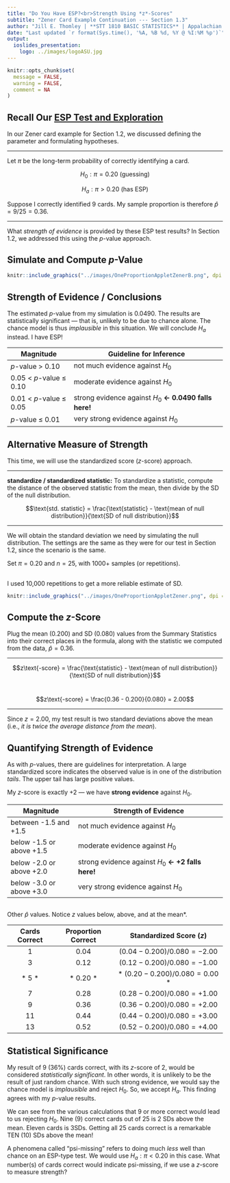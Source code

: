 ```yaml
---
title: "Do You Have ESP?<br>Strength Using *z*-Scores"
subtitle: "Zener Card Example Continuation --- Section 1.3"
author: "Jill E. Thomley | **STT 1810 BASIC STATISTICS** | Appalachian State University"
date: "Last updated `r format(Sys.time(), '%A, %B %d, %Y @ %I:%M %p')`"
output: 
  ioslides_presentation:
    logo: ../images/logoASU.jpg
---
```


```r
knitr::opts_chunk$set(
  message = FALSE,
  warning = FALSE,
  comment = NA
)
```


## Recall Our [ESP Test and Exploration](https://stat-jet-asu.github.io/STT1810BasicStatistics/Slides/Chapter00/ESPZenerCards_P_1.html)

In our Zener card example for Section 1.2, we discussed defining the parameter and formulating hypotheses.

<hr>

Let $\pi$ be the long-term probability of correctly identifying a card.

$$H_0: \pi = 0.20 \text{ (guessing)}$$ 

$$H_a: \pi > 0.20 \text{ (has ESP)}$$

Suppose I correctly identified 9 cards. My sample proportion is therefore $\hat{p} = 9/25 = 0.36$.

<hr>

What *strength of evidence* is provided by these ESP test results? In Section 1.2, we addressed this using the *p*-value approach.


## Simulate and Compute *p*-Value

```r
knitr::include_graphics("../images/OneProportionAppletZenerB.png", dpi = 140)
```


## Strength of Evidence / Conclusions

The estimated *p*-value from my simulation is 0.0490. The results are statistically significant --- that is, unlikely to be due to chance alone. The chance model is thus *implausible* in this situation. We will conclude $H_a$ instead. I have ESP!

| Magnitude               | Guideline for Inference                                     |
|-------------------------|-------------------------------------------------------------|
| *p*-value > 0.10        | not much evidence against $H_0$                             |
| 0.05 < *p*-value ≤ 0.10 | moderate evidence against $H_0$                             |
| 0.01 < *p*-value ≤ 0.05 | strong evidence against $H_0$ **&larr; 0.0490 falls here!** |
| *p*-value ≤ 0.01        | very strong evidence against $H_0$                          |


## Alternative Measure of Strength

This time, we will use the standardized score (*z*-score) approach.

<hr>
**standardize / standardized statistic:** To standardize a statistic, compute the distance of the observed statistic from the mean, then divide by the SD of the null distribution.

$$\text{std. statistic} = \frac{\text{statistic} - \text{mean of null distribution}}{\text{SD of null distribution}}$$

<hr>

We will obtain the standard deviation we need by simulating the null distribution. The settings are the same as they were for our test in Section 1.2, since the scenario is the same.  

Set $\pi = 0.20$ and $n = 25$, with 1000+ samples (or repetitions). 


##

I used 10,000 repetitions to get a more reliable estimate of SD.

```r
knitr::include_graphics("../images/OneProportionAppletZener.png", dpi = 150)
```


## Compute the *z*-Score

Plug the mean (0.200) and SD (0.080) values from the Summary Statistics into their correct places in the formula, along with the statistic we computed from the data, $\hat{p} = 0.36$.

<hr>

$$z\text{-score} = \frac{\text{statistic} - \text{mean of null distribution}}{\text{SD of null distribution}}$$
<br>

$$z\text{-score} = \frac{0.36 - 0.200}{0.080} = 2.00$$
<hr>

Since $z = 2.00$, my test result is two standard deviations above the mean (i.e., *it is twice the average distance from the mean*).


## Quantifying Strength of Evidence

As with $p$-values, there are guidelines for interpretation. A large standardized score indicates the observed value is in one of the distribution *tails*. The upper tail has large positive values.

My *z*-score is exactly +2 --- we have **strong evidence** against $H_0$.

| Magnitude                | Strength of Evidence                                                 |
|--------------------------|---------------------------------------------------------|
| between -1.5 and +1.5    | not much evidence against $H_0$                         |
| below -1.5 or above +1.5 | moderate evidence against $H_0$                         |
| below -2.0 or above +2.0 | strong evidence against $H_0$ **&larr; +2 falls here!** |
| below -3.0 or above +3.0 | very strong evidence against $H_0$                      |


## 

Other $\hat{p}$ values. Notice *z* values below, above, and at the mean*.

| Cards Correct | Proportion Correct | Standardized Score ($z$)           |
|:-------------:|:------------------:|:----------------------------------:|
| $1$           | $0.04$             |$(0.04 - 0.200) / 0.080 = -2.00$    |
| $3$           | $0.12$             |$(0.12 - 0.200) / 0.080 = -1.00$    |
| * $5$ *       | * $0.20$ *         |* $(0.20 - 0.200) / 0.080 =  0.00$ *|
| $7$           | $0.28$             |$(0.28 - 0.200) / 0.080 = +1.00$    |
| $9$           | $0.36$             |$(0.36 - 0.200) / 0.080 = +2.00$    |
| $11$          | $0.44$             |$(0.44 - 0.200) / 0.080 = +3.00$    |
| $13$          | $0.52$             |$(0.52 - 0.200) / 0.080 = +4.00$    |


## Statistical Significance

My result of 9 (36%) cards correct, with its *z*-score of 2, would be considered *statistically significant*. In other words, it is unlikely to be the result of just random chance. With such strong evidence, we would say the chance model is *implausible* and reject $H_0$. So, we accept $H_a$. This finding agrees with my *p*-value results. 

We can see from the various calculations that 9 or more correct would lead to us rejecting $H_0$. Nine (9) correct cards out of 25 is 2 SDs above the mean. Eleven cards is 3SDs. Getting all 25 cards correct is a remarkable TEN (10) SDs above the mean!

A phenomena called "psi-missing" refers to doing much *less* well than chance on an ESP-type test. We would use $H_a: \pi < 0.20$ in this case. What number(s) of cards correct would indicate psi-missing, if we use a $z$-score to measure strength?

